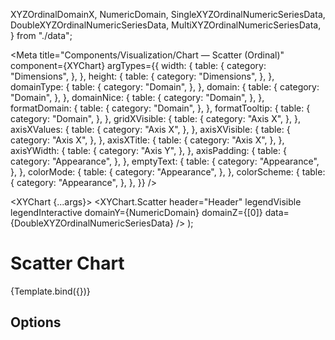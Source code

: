   XYZOrdinalDomainX,
  NumericDomain,
  SingleXYZOrdinalNumericSeriesData,
  DoubleXYZOrdinalNumericSeriesData,
  MultiXYZOrdinalNumericSeriesData,
} from "./data";

<Meta
  title="Components/Visualization/Chart — Scatter (Ordinal)"
  component={XYChart}
  argTypes={{
    width: {
      table: {
        category: "Dimensions",
      },
    },
    height: {
      table: {
        category: "Dimensions",
      },
    },
    domainType: {
      table: {
        category: "Domain",
      },
    },
    domain: {
      table: {
        category: "Domain",
      },
    },
    domainNice: {
      table: {
        category: "Domain",
      },
    },
    formatDomain: {
      table: {
        category: "Domain",
      },
    },
    formatTooltip: {
      table: {
        category: "Domain",
      },
    },
    gridXVisible: {
      table: {
        category: "Axis X",
      },
    },
    axisXValues: {
      table: {
        category: "Axis X",
      },
    },
    axisXVisible: {
      table: {
        category: "Axis X",
      },
    },
    axisXTitle: {
      table: {
        category: "Axis X",
      },
    },
    axisYWidth: {
      table: {
        category: "Axis Y",
      },
    },
    axisPadding: {
      table: {
        category: "Appearance",
      },
    },
    emptyText: {
      table: {
        category: "Appearance",
      },
    },
    colorMode: {
      table: {
        category: "Appearance",
      },
    },
    colorScheme: {
      table: {
        category: "Appearance",
      },
    },
  }}
/>


  <XYChart {...args}>
    <XYChart.Scatter
      header="Header"
      legendVisible
      legendInteractive
      domainY={NumericDomain}
      domainZ={[0]}
      data={DoubleXYZOrdinalNumericSeriesData}
    />
  </XYChart>
);

# Scatter Chart

<Description of={XYChart} />

<Canvas withSource="none">
  <Story name="Example" args={{ ...DimensionsProps, domainType: "ordinal", domain: XYZOrdinalDomainX, axisYWidth: 40 }}>
    {Template.bind({})}
  </Story>
</Canvas>

<Canvas withSource="none">
  <Story name="Multiple Panes">
    <XYChart width={600} height={800} domainType="ordinal" domain={XYZOrdinalDomainX} axisYWidth={40}>
      <XYChart.Scatter
        header="Side-by-side"
        legendVisible
        legendInteractive
        domainY={NumericDomain}
        data={SingleXYZOrdinalNumericSeriesData}
      />
      <XYChart.Scatter
        legendVisible
        legendInteractive
        domainY={NumericDomain}
        data={DoubleXYZOrdinalNumericSeriesData}
      />
    </XYChart>
  </Story>
</Canvas>

## Options

<Canvas>
  <Story name="Header and titles">
    <XYChart
      {...DimensionsProps}
      domainType="ordinal"
      domain={XYZOrdinalDomainX}
      axisYWidth={40}
      axisXTitle="X Axis Title">
      <XYChart.Scatter
        header="Header and titles"
        legendVisible
        legendInteractive
        gridYVisible
        domainY={NumericDomain}
        axisYTitle="Y Axis Title"
        data={DoubleXYZOrdinalNumericSeriesData}
      />
    </XYChart>
  </Story>
</Canvas>

<Canvas>
  <Story name="No header, titles, legend">
    <XYChart {...DimensionsProps} domainType="ordinal" domain={XYZOrdinalDomainX} axisYWidth={40} axisXValues={12}>
      <XYChart.Scatter
        gridYVisible
        domainY={NumericDomain}
        data={DoubleXYZOrdinalNumericSeriesData}
        tooltipTotalVisible
      />
    </XYChart>
  </Story>
</Canvas>

<Canvas>
  <Story name="Multiple series">
    <XYChart width={600} height={400} domainType="ordinal" domain={XYZOrdinalDomainX} axisYWidth={40} axisXValues={12}>
      <XYChart.Scatter
        header="Multiple series"
        gridYVisible
        legendVisible
        legendInteractive
        domainY={NumericDomain}
        data={MultiXYZOrdinalNumericSeriesData}
        tooltipTotalVisible
        pointSize={40}
      />
    </XYChart>
  </Story>
</Canvas>

<Canvas>
  <Story name="No data">
    <XYChart {...DimensionsProps}>
      <XYChart.Scatter header="Header" emptyText="No performance data available" />
    </XYChart>
  </Story>
</Canvas>

<Canvas>
  <Story name="No data — Domain">
    <XYChart {...DimensionsProps} domainType="ordinal" domain={XYZOrdinalDomainX}>
      <XYChart.Scatter header="Header" domainY={NumericDomain} emptyText="No data available" />
    </XYChart>
  </Story>
</Canvas>
